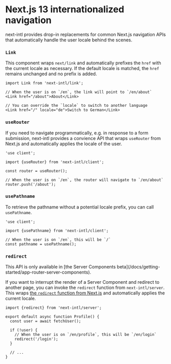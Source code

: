 
# Next.js 13 internationalized navigation

next-intl provides drop-in replacements for common Next.js navigation APIs that automatically handle the user locale behind the scenes.

### `Link`

This component wraps `next/link` and automatically prefixes the `href` with the current locale as necessary. If the default locale is matched, the `href` remains unchanged and no prefix is added.

```tsx
import Link from 'next-intl/link';

// When the user is on `/en`, the link will point to `/en/about`
<Link href="/about">About</Link>

// You can override the `locale` to switch to another language
<Link href="/" locale="de">Switch to German</Link>
```

### `useRouter`

If you need to navigate programmatically, e.g. in response to a form submission, next-intl provides a convience API that wraps `useRouter` from Next.js and automatically applies the locale of the user.

```tsx
'use client';

import {useRouter} from 'next-intl/client';

const router = useRouter();

// When the user is on `/en`, the router will navigate to `/en/about`
router.push('/about');
```

### `usePathname`

To retrieve the pathname without a potential locale prefix, you can call `usePathname`.

```tsx
'use client';

import {usePathname} from 'next-intl/client';

// When the user is on `/en`, this will be `/`
const pathname = usePathname();
```

### `redirect`

<Callout type="warning">
  This API is only available in [the Server Components
  beta](/docs/getting-started/app-router-server-components).
</Callout>

If you want to interrupt the render of a Server Component and redirect to another page, you can invoke the `redirect` function from `next-intl/server`. This wraps [the `redirect` function from Next.js](https://nextjs.org/docs/app/api-reference/functions/redirect) and automatically applies the current locale.

```tsx {1, 8}
import {redirect} from 'next-intl/server';

export default async function Profile() {
  const user = await fetchUser();

  if (!user) {
    // When the user is on `/en/profile`, this will be `/en/login`
    redirect('/login');
  }

  // ...
}
```
